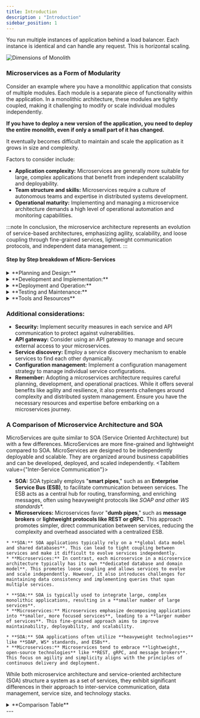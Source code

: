 ```yaml
---
title: Introduction
description : "Introduction"
sidebar_position: 1
---
```





You run multiple instances of application behind a load balancer. Each instance is identical and can handle any request. This is horizontal scaling.

![Dimensions of Monolith](./img/load-balancer.svg)

### Microservices as a Form of Modularity
Consider an example where you have a monolithic application that consists of multiple modules.
Each module is a separate piece of functionality within the application.
In a monolithic architecture, these modules are tightly coupled, making it challenging to modify or scale individual
modules independently.

**If you have to deploy a new version of the application, you need to deploy the entire monolith,
even if only a small part of it has changed.**

It eventually becomes difficult to maintain and scale the application as it grows in size and complexity.

Factors to consider include:

* **Application complexity:** Microservices are generally more suitable for large, complex applications that benefit from independent scalability and deployability.
* **Team structure and skills:** Microservices require a culture of autonomous teams and expertise in distributed systems development.
* **Operational maturity:** Implementing and managing a microservice architecture demands a high level of operational automation and monitoring capabilities.

:::note
In conclusion, the microservice architecture represents an evolution of service-based architectures,
emphasizing agility, scalability, and loose coupling through fine-grained services, lightweight communication protocols,
and independent data management.
:::

#### Step by Step breakdown of Micro-Services
<details>
  <summary>**Planning and Design:**</summary>

  - Identify business capabilities: Break down your application's functionality into small, independent units based on business capabilities.
  - Define boundaries: Determine the boundaries of each service and how they will interact with each other.
  - Choose communication protocols: Select appropriate communication protocols (e.g., REST APIs, event-driven messaging) for service interaction.
  - Design data management: Decide on data ownership and consistency strategies across services.
</details>

<details>
  <summary>**Development and Implementation:**</summary>

  - Develop individual services: Each service is developed independently using chosen technologies and programming languages.
  - Implement APIs: Define and implement APIs for each service to facilitate communication with other services.
  - Focus on loose coupling: Minimize dependencies between services to promote independent development and deployment.
  - Automate build and deployment: Implement automated build and deployment pipelines for each service.
</details>


<details>
  <summary>**Deployment and Operation:**</summary>

  - Independent deployment: Deploy each service independently based on its own needs and schedule.
  - Containerization: Utilize containerization technologies (e.g., Docker) for packaging and deploying services.
  - Orchestration: Use an orchestration platform (e.g., Kubernetes) to manage the lifecycle of services.
  - Monitoring and logging: Implement robust monitoring and logging systems for each service and overall system health.
</details>

<details>
  <summary>**Testing and Maintenance:**</summary>

  - Unit testing: Test individual services in isolation.
  - Integration testing: Test interactions between services through their APIs.
  - Automated testing: Implement automated testing frameworks for continuous feedback and regression prevention.
  - Continuous monitoring: Continuously monitor service health and performance for proactive issue identification.
  - Logging and tracing: Utilize logs and distributed tracing for troubleshooting and performance analysis.
</details>

<details>
  <summary>**Tools and Resources**</summary>
  - Programming Languages: Java, Python, Node.js, Go, etc.
  - Frameworks: Spring Boot, Micronaut, Quarkus, etc.
  - Containerization: Docker
  - Orchestration: Kubernetes
  - Service Discovery: Consul, Eureka, DNS
  - Configuration Management: Kubernetes ConfigMaps, Secrets
  - Monitoring: Prometheus, Grafana
  - Logging: ELK Stack (Elasticsearch, Logstash, Kibana)
  - Tracing: Jaeger, Zipkin
</details>

### Additional considerations:
- **Security:** Implement security measures in each service and API communication to protect against vulnerabilities.
- **API gateway:** Consider using an API gateway to manage and secure external access to your microservices.
- **Service discovery:** Employ a service discovery mechanism to enable services to find each other dynamically.
- **Configuration management:** Implement a configuration management strategy to manage individual service configurations.
- **Remember:** Adopting a microservices architecture requires careful planning, development, and operational practices. While it offers several benefits like agility and resilience, it also presents challenges around complexity and distributed system management. Ensure you have the necessary resources and expertise before embarking on a microservices journey.

### A Comparison of Microservice Architecture and SOA

MicroServices are quite similar to SOA (Service Oriented Architecture) but with a few differences. MicroServices are more fine-grained and lightweight compared to SOA. MicroServices are designed to be independently deployable and scalable. They are organized around business capabilities and can be developed, deployed, and scaled independently.
<Tabs>
  <TabItem value={"Inter-Service Communication"}>
  * **SOA:** SOA typically employs "**smart pipes**," such as an **Enterprise Service Bus (ESB)**, to facilitate communication between services. The ESB acts as a central hub for routing, transforming, and enriching messages, often using heavyweight protocols like **SOAP and other WS* standards**.
  * **Microservices:** Microservices favor "**dumb pipes**," such as **message brokers** or **lightweight protocols like REST or gRPC**. This approach promotes simpler, direct communication between services, reducing the complexity and overhead associated with a centralized ESB.
  </TabItem>
  <TabItem value={"Data Management"}>

    * **SOA:** SOA applications typically rely on a **global data model and shared databases**. This can lead to tight coupling between services and make it difficult to evolve services independently.
    * **Microservices:** In contrast, each microservice in a microservice architecture typically has its own **dedicated database and domain model**. This promotes loose coupling and allows services to evolve and scale independently. However, it also introduces challenges for maintaining data consistency and implementing queries that span multiple services.
  </TabItem>
  <TabItem value={"Service Size"}>

    * **SOA:** SOA is typically used to integrate large, complex monolithic applications, resulting in a **smaller number of large services**.
    * **Microservices:** Microservices emphasize decomposing applications into **smaller, more focused services**, leading to a **larger number of services**. This fine-grained approach aims to improve maintainability, deployability, and scalability.
  </TabItem>
  <TabItem value={"Technology Stack"}>

    * **SOA:** SOA applications often utilize **heavyweight technologies** like **SOAP, WS* standards, and ESBs**.
    * **Microservices:** Microservices tend to embrace **lightweight, open-source technologies** like **REST, gRPC, and message brokers**. This focus on agility and simplicity aligns with the principles of continuous delivery and deployment.
  </TabItem>
</Tabs>

While both microservice architecture and service-oriented architecture (SOA) structure a system as a set of services,
they exhibit significant differences in their approach to inter-service communication,
data management, service size, and technology stacks.

<details>
<summary>**Comparison Table**</summary>
<Tabs>
  <TabItem value={"SOA"}>
    - Uses heavy protocols like SOAP and other WS-* standards
    - Typically uses Smart pipes such as ESB (Enterprise Service Bus) for communication
    - Global Data Model and shared databases often integrating Monolithic applications
  </TabItem>

  <TabItem value={"MicroService"}>
    - Uses lightweight protocols like REST, JSON, and HTTP
    - Typically uses dumb pipes like messaging brokers such as Kafka or RabbitMQ
    - Data Model and databases are private to each service
    - Decentralized and independently deployable services
  </TabItem>
</Tabs>
</details>
---

